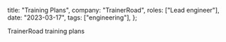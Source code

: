 
  title: "Training Plans",
  company: "TrainerRoad",
  roles: ["Lead engineer"],
  date: "2023-03-17",
  tags: ["engineering"],
};

<TrWorkoutPlayerThumbnail active />

TrainerRoad training plans
